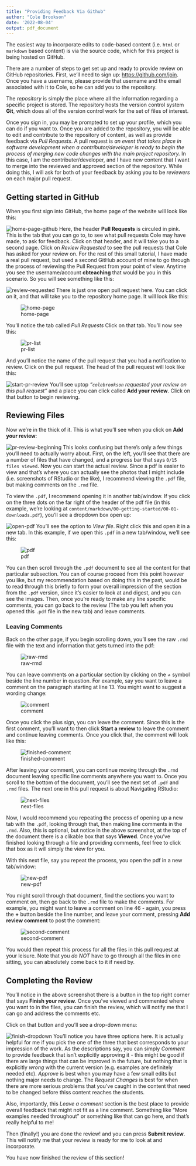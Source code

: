 ```yaml
---
title: "Providing Feedback Via Github"
author: "Cole Brookson"
date: '2022-08-04'
output: pdf_document
---
```


The easiest way to incorporate edits to code-based content (i.e. `html` or `markdown` based content) is via the source code, which for this project is being hosted on GitHub. 

There are a number of steps to get set up and ready to provide review on GitHub repositories. First, we'll need to sign up: [https://github.com/join](https://github.com/join). Once you have a username, please provide that username and the email associated with it to Cole, so he can add you to the repository. 

The *repository* is simply the place where all the information regarding a specific project is stored. The repository hosts the version control system **Git**, which does all of the version control work for the set of files of interest. 

Once you sign in, you may be prompted to set up your profile, which you can do if you want to. Once you are added to the repository, you will be able to edit and contribute to the repository of content, as well as provide feedback via *Pull Requests*. A pull request is *an event that takes place in software development when a contributor/developer is ready to begin the process of merging new code changes with the main project repository.* In this case, I am the contributer/developer, and I have new content that I want to merge into the reviewed and approved section of the repository. While doing this, I will ask for both of your feedback by asking you to be *reviewers* on each major pull request. 

## Getting started in GitHub

When you first sign into GitHub, the home page of the website will look like this: 

![home-page-github](./img/home-page-pr.png)
Here, the header **Pull Requests** is circuled in pink. This is the tab that you can go to, to see what pull requests Cole may have made, to ask for feedback. Click on that header, and it will take you to a second page. Click on *Review Requested* to see the pull requests that Cole has asked for your review on. For the rest of this small tutorial, I have made a real pull request, but used a second GitHub account of mine to go through the process of reviewing the Pull Request from your point of view. Anytime you see the username/account **cbteaching** that would be you in this scenario. So you will see something like this:

![review-requested](./img/review-requested.png)
There is just one open pull request here. You can click on it, and that will take you to the repository home page. It will look like this: 

![home-page](./img/home-page.png)  

You'll notice the tab called *Pull Requests* Click on that tab. You'll now see this:

![pr-list](./img/pr-list.png)

And you'll notice the name of the pull request that you had a notification to review. Click on the pull request. The head of the pull request will look like this: 

![start-pr-review](./img/start-pr-review.png)
You'll see uptop *"`colebrookson` requested your review on this pull request"* and a place you can click called **Add your review**. Click on that button to begin reviewing. 

## Reviewing Files

Now we're in the thick of it. This is what you'll see when you click on **Add your review**:

![pr-review-beginning](./img/pr-review-start.png) 
This looks confusing but there's only a few things you'll need to actually worry about. First, on the left, you'll see that there are a number of files that have changed, and a progress bar that says `0/15 files viewed`. Now you can start the actual review. Since a pdf is easier to view and that's where you can actually see the photos that I might include (i.e. screenshots of RStudio or the like), I recommend viewing the `.pdf` file, but making comments on the `.rmd` file. 

To view the `.pdf`, I recommend opening it in another tab/window. If you click on the three dots on the far right of the header of the pdf file (in this example, we're looking at `content/markdown/00-getting-started/00-01-downloads.pdf`), you'll see a dropdown box open up: 

![open-pdf](./img/open-pdf.png)
You'll see the option to *View file*. Right click this and open it in a new tab. In this example, if we open this `.pdf` in a new tab/window, we'll see this: 

![pdf](./img/pdf.png)

You can then scroll through the `.pdf` document to see all the content for that particular subsection. You can of course proceed from this point however you like, but my recommendation based on doing this in the past, would be to read through this briefly to form your overall impression of the section from the `.pdf` version, since it's easier to look at and digest, and you can see the images. Then, once you're ready to make any line specific comments, you can go back to the review (The tab you left when you opened this `.pdf` file in the new tab) and leave comments. 

### Leaving Comments

Back on the other page, if you begin scrolling down, you'll see the raw `.rmd` file with the text and information that gets turned into the pdf:

![raw-rmd](./img/raw-rmd.png)

You can leave comments on a particular section by clicking on the *+* symbol beside the line number in question. For example, say you want to leave a comment on the paragraph starting at line 13. You might want to suggest a wording change: 

![comment](./img/leave-comment.png)

Once you click the plus sign, you can leave the comment. Since this is the first comment, you'll want to then click **Start a review** to leave the comment and continue leaving comments. Once you click that, the comment will look like this: 

![finished-comment](./img/finished-comment.png)

After leaving your comment, you can continue moving through the `.rmd` document leaving specific line comments anywhere you want to. Once you scroll to the bottom of the document, you'll see the next set of `.pdf` and `.rmd` files. The next one in this pull request is about Navigating RStudio: 

![next-files](./img/next-files.png)

Now, I would recommend you repeating the process of opening up a new tab with the `.pdf`, looking through that, then making line comments in the `.rmd`. Also, this is optional, but notice in the above screenshot, at the top of the document there is a clikable box that says **Viewed**. Once you've finished looking through a file and providing comments, feel free to click that box as it will simply the view for you. 

With this next file, say you repeat the process, you open the pdf in a new tab/window: 

![new-pdf](./img/new-pdf.png)

You might scroll through that document, find the sections you want to comment on, then go back to the `.rmd` file to make the comments. For example, you might want to leave a comment on line 46 - again, you press the **+** button beside the line number, and leave your comment, pressing **Add review comment** to post the comment: 

![second-comment](./img/second-comment.png)

You would then repeat this process for all the files in this pull request at your leisure. Note that you *do NOT* have to go through all the files in one sitting, you can absolutely come back to it if need by. 

## Completing the Review

You'll notice in the above screenshot there is a button in the top right corner that says **Finish your review**. Once you've viewed and commented where you want to in the files, you can finish the review, which will notify me that I can go and address the comments etc. 

Click on that button and you'll see a drop-down menu: 

![finish-dropdown](./img/finish-dropdown.png)
You'll notice you have three options here. It is actually helpful for me if you pick the one of the three that best corresponds to your impression of the work. As the descriptions say, you can simply *Comment* to provide feedback that isn't explicitly approving it - this might be good if there are large things that can be improved in the future, but nothing that is explicitly *wrong* with the current version (e.g. examples are definitely needed etc). *Approve* is best when you may have a few small edits but nothing major needs to change. The *Request Changes* is best for when there are more serious problems that you've caught in the content that need to be changed before thiss content reaches the students. 

Also, importantly, this *Leave a comment* section is the best place to provide overall feedback that might not fit as a line comment. Something like "More examples needed throughout" or something like that can go here, and that's really helpful to me!

Then (finally!) you are done the review! and you can press **Submit review**. This will notify me that your review is ready for me to look at and incorporate. 

You have now finished the review of this section!


















